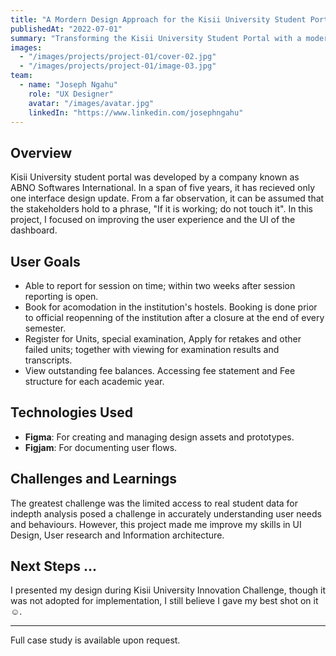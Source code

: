 ```yaml
---
title: "A Mordern Design Approach for the Kisii University Student Portal "
publishedAt: "2022-07-01"
summary: "Transforming the Kisii University Student Portal with a modern, user-first design approach that simplifies interaction and elevates student  experience."
images:
  - "/images/projects/project-01/cover-02.jpg"
  - "/images/projects/project-01/image-03.jpg"
team:
  - name: "Joseph Ngahu"
    role: "UX Designer"
    avatar: "/images/avatar.jpg"
    linkedIn: "https://www.linkedin.com/josephngahu"
---
```


## Overview

Kisii University student portal was developed by a company known as ABNO Softwares International. In a span of five years, it has recieved only one interface design update. From a far observation, it can be assumed that the stakeholders hold to a phrase, "If it is working; do not touch it".
In  this project, I  focused on improving the user experience and the UI of the dashboard.

## User  Goals

- Able to report for session on time; within two weeks after session reporting is open.
- Book for acomodation in the institution's hostels. Booking is done prior to official reopenning of the institution after a closure at the end of every semester.
- Register for Units, special examination, Apply for retakes and other failed units; together with viewing for examination results and transcripts.
- View outstanding fee balances. Accessing fee statement and Fee structure for each academic year.

## Technologies Used

- **Figma**: For creating and managing design assets and prototypes.
- **Figjam**: For documenting user flows.

## Challenges and Learnings

The greatest challenge was the limited access to real student data for indepth analysis posed a challenge in accurately understanding user needs and behaviours.
However, this project made me improve my skills in UI Design, User research and Information architecture.

## Next Steps ...

I presented my design during Kisii University Innovation Challenge, though it was not adopted for implementation, I still believe I gave my best shot on it☺.


---
Full case study is available upon request.